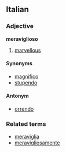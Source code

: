 ==Italian==
===Adjective===
'''meraviglioso'''

# [[marvellous]]

====Synonyms====
*[[magnifico]]
*[[stupendo]]

====Antonym====
*[[orrendo]]

===Related terms===
*[[meraviglia]]
*[[meravigliosamente]]
